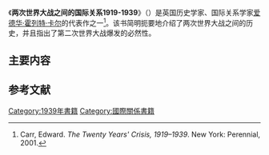 《'''两次世界大战之间的国际关系1919-1939'''》（{{lang-en|''International Relations Between the Two World Wars: 1919–1939''}}）是英国历史学家、国际关系学家[[爱德华·霍列特·卡尔|爱德华·霍列特·卡尔]]的代表作之一<ref>Carr, Edward. ''The Twenty Years' Crisis, 1919–1939''. New York: Perennial, 2001.</ref>。该书简明扼要地介绍了两次世界大战之间的历史，并且指出了第二次世界大战爆发的必然性。

==主要内容==
{{Citation needed|本书出版于1939年。全书以巴黎和会为开端、德国入侵波兰为结局，简明扼要地介绍了第一次世界大战之后国际关系的建立和发展，一针见血地指出了第二次世界大战爆发的必然性。书中辛辣地指责了美、英、法等国为了一己私欲操纵国际关系、奴役战败国、一味姑息讨好纳粹德国的野心不惜牺牲小国利益的可耻行为。
本书主要篇幅关注于欧洲大陆，尤其是德国和苏联两国。对于亚洲、太平洋地区的历史事件仅仅一笔带过。|time=2020-06-21T18:45:09+00:00}}

==参考文献==
{{reflist}}
{{DEFAULTSORT:Twenty Years' Crisis, The}}
[[Category:1939年書籍|Category:1939年書籍]]
[[Category:國際關係書籍|Category:國際關係書籍]]